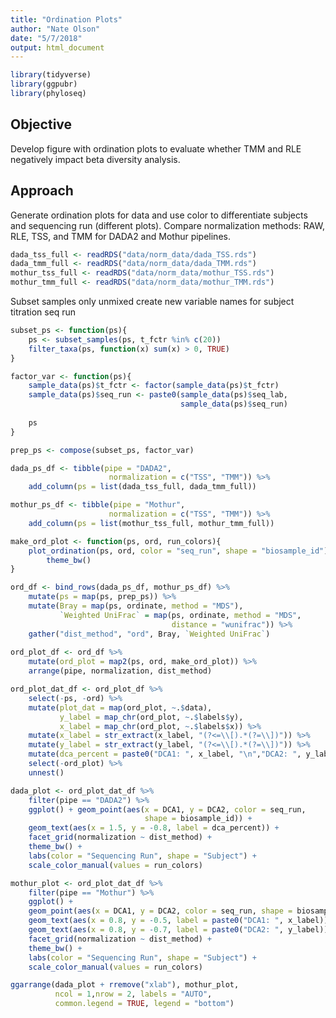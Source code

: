```yaml
---
title: "Ordination Plots"
author: "Nate Olson"
date: "5/7/2018"
output: html_document
---
```


```r
library(tidyverse)
library(ggpubr)
library(phyloseq)
```

## Objective
Develop figure with ordination plots to evaluate whether TMM and RLE negatively impact beta diversity analysis. 

## Approach 
Generate ordination plots for data and use color to differentiate subjects and sequencing run (different plots). 
Compare normalization methods: RAW, RLE, TSS, and TMM for DADA2 and Mothur pipelines. 

```r
dada_tss_full <- readRDS("data/norm_data/dada_TSS.rds")
dada_tmm_full <- readRDS("data/norm_data/dada_TMM.rds")
mothur_tss_full <- readRDS("data/norm_data/mothur_TSS.rds")
mothur_tmm_full <- readRDS("data/norm_data/mothur_TMM.rds")
```

Subset samples only unmixed
create new variable names for subject titration 
seq run

```r
subset_ps <- function(ps){
    ps <- subset_samples(ps, t_fctr %in% c(20)) 
    filter_taxa(ps, function(x) sum(x) > 0, TRUE)
}

factor_var <- function(ps){
    sample_data(ps)$t_fctr <- factor(sample_data(ps)$t_fctr)
    sample_data(ps)$seq_run <- paste0(sample_data(ps)$seq_lab, 
                                      sample_data(ps)$seq_run)
    
    ps
}

prep_ps <- compose(subset_ps, factor_var)
```


```r
dada_ps_df <- tibble(pipe = "DADA2", 
                      normalization = c("TSS", "TMM")) %>% 
    add_column(ps = list(dada_tss_full, dada_tmm_full))

mothur_ps_df <- tibble(pipe = "Mothur", 
                      normalization = c("TSS", "TMM")) %>% 
    add_column(ps = list(mothur_tss_full, mothur_tmm_full))

make_ord_plot <- function(ps, ord, run_colors){
    plot_ordination(ps, ord, color = "seq_run", shape = "biosample_id") + 
        theme_bw()
}

ord_df <- bind_rows(dada_ps_df, mothur_ps_df) %>% 
    mutate(ps = map(ps, prep_ps)) %>% 
    mutate(Bray = map(ps, ordinate, method = "MDS"),
           `Weighted UniFrac` = map(ps, ordinate, method = "MDS", 
                                    distance = "wunifrac")) %>% 
    gather("dist_method", "ord", Bray, `Weighted UniFrac`)
    
ord_plot_df <- ord_df %>%     
    mutate(ord_plot = map2(ps, ord, make_ord_plot)) %>% 
    arrange(pipe, normalization, dist_method)
```

```r
ord_plot_dat_df <- ord_plot_df %>% 
    select(-ps, -ord) %>% 
    mutate(plot_dat = map(ord_plot, ~.$data),
           y_label = map_chr(ord_plot, ~.$labels$y),
           x_label = map_chr(ord_plot, ~.$labels$x)) %>% 
    mutate(x_label = str_extract(x_label, "(?<=\\[).*(?=\\])")) %>% 
    mutate(y_label = str_extract(y_label, "(?<=\\[).*(?=\\])")) %>% 
    mutate(dca_percent = paste0("DCA1: ", x_label, "\n","DCA2: ", y_label)) %>% 
    select(-ord_plot) %>% 
    unnest()

dada_plot <- ord_plot_dat_df %>% 
    filter(pipe == "DADA2") %>%
    ggplot() + geom_point(aes(x = DCA1, y = DCA2, color = seq_run, 
                              shape = biosample_id)) + 
    geom_text(aes(x = 1.5, y = -0.8, label = dca_percent)) + 
    facet_grid(normalization ~ dist_method) + 
    theme_bw() + 
    labs(color = "Sequencing Run", shape = "Subject") + 
    scale_color_manual(values = run_colors)

mothur_plot <- ord_plot_dat_df %>% 
    filter(pipe == "Mothur") %>% 
    ggplot() + 
    geom_point(aes(x = DCA1, y = DCA2, color = seq_run, shape = biosample_id)) +
    geom_text(aes(x = 0.8, y = -0.5, label = paste0("DCA1: ", x_label))) + 
    geom_text(aes(x = 0.8, y = -0.7, label = paste0("DCA2: ", y_label))) +
    facet_grid(normalization ~ dist_method) + 
    theme_bw() + 
    labs(color = "Sequencing Run", shape = "Subject") + 
    scale_color_manual(values = run_colors)

ggarrange(dada_plot + rremove("xlab"), mothur_plot, 
          ncol = 1,nrow = 2, labels = "AUTO",
          common.legend = TRUE, legend = "bottom") 
```

